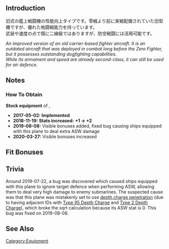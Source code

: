 {{EquipmentInfo|228}}

==Introduction==
旧式の艦上戦闘機の性能向上タイプです。零戦より前に実戦配備されていた旧型機ですが、優れた格闘戦能力を持っています。<br>
武装や速度の点で既に二線級ではありますが、防空戦闘には活用可能です。

''An improved version of an old carrier-based fighter aircraft. It is an outdated aircraft that was deployed in combat long before the Zero Fighter, but it possesses outstanding dogfighting capabilities.''<br>
''While its armament and speed are already second-class, it can still be used for air defence.''

==Notes==
<div class="mw-collapsible"><h3>How To Obtain</h3>
<div class="mw-collapsible-content">
'''Stock equipment''' of {{Ship/Link|Kasuga Maru}}, {{Ship/Link|Taiyou}}

</div></div>


<div class="mw-collapsible><h3>Updates History</h3>
<div class="mw-collapsible-content>
* '''2017-05-02:''' '''Implemented'''
* '''2018-11-19:''' '''Stats increased:'''  '''{{Evasion}}+1 → {{Evasion}}+2 '''
* '''2019-08-08:''' Visible bonuses added, fixed bug causing ships equipped with this plane to deal extra ASW damage
* '''2020-03-27:''' Visible bonuses increased
</div></div>

==Fit Bonuses==
{{:Type 96 Fighter Kai/Bonuses}}

==Trivia==
Around 2019-07-22, a bug was discovered which caused ships equipped with this plane to ignore target defence when performing ASW, allowing them to deal very high damage to enemy submarines. The suspected cause was that this plane was mistakenly set to use [[Damage_Calculations#Defense_Power|depth charge penetration]] (due to having adjacent IDs with [[Type 95 Depth Charge]] and [[Type 2 Depth Charge]]), which broke the sqrt calculation because its ASW stat is 0. This bug was fixed on 2019-08-08.

==See Also==

{{Equipmentlist}}
[[Category:Equipment]]